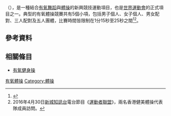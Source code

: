 {{NoteTA
|T=zh-cn:竞技健美操;zh-tw:有氧體操;zh-hk:健美體操;
|1=zh-cn:竞技健美操;zh-tw:有氧體操;zh-hk:健美體操;
}}
{{Infobox sport

| name       = 有氧體操
| image      = figuraaerobic.jpg
| imagesize  = 230px
| caption    = 有氧體操隊
| union      = [[國際體操總會|國際體操總會]]
| first      = 美國，1980年代
| firstlabel = First contested
| country/region = 全世界
| registered =
| clubs      =
| contact    = 不與對手有接觸
| team       =
| mgender    = 是
| category   = 體操運動
| equipment  =
| venue      =
| obsolete   =
| olympic    = 無
| paralympic =
| IWGA       = [[1997年世界運動會|1997]]{{snds}}[[2021年世界運動會|2021]]
}}{{地区用词3|zh-cn='''竞技健美操'''|zh-tw='''有氧體操'''|zh-hk='''健美體操'''}}（{{lang-en|Aerobic gymnastics}}），是一種結合[[有氧舞蹈|有氧舞蹈]]與[[體操|體操]]的新興競技運動項目，也是[[世界運動會|世界運動會]]的正式項目之一。典型的有氧體操競賽共有5個小項，包括男子個人、女子個人、男女配對、三人配對及五人團體，比賽時間皆限制在1分15秒至25秒之間<ref>{{Cite web |url=http://ctga.com.tw/%E7%AB%B6%E8%B3%BD%E9%A0%85%E7%9B%AE/%E6%9C%89%E6%B0%A7 |title=有氧 - 中華民國體操協會 |access-date=2021-12-26 |archive-date=2019-05-17 |archive-url=https://web.archive.org/web/20190517120217/http://ctga.com.tw/%E7%AB%B6%E8%B3%BD%E9%A0%85%E7%9B%AE/%E6%9C%89%E6%B0%A7 |dead-url=no }}</ref><ref>2016年4月30日[[新城知訊台|新城知訊台]]電台節目《[[運動者聯盟|運動者聯盟]]》，兩名香港健美體操代表隊成員訪問。</ref>。

==參考資料==
<references/>

==相關條目==
*[[有氧健身操|有氧健身操]]
{{Commons category|Aerobic gymnastics}}

{{Sport-stub}}
{{體操}}

[[Category:有氧體操|]]
[[Category:體操|Category:體操]]